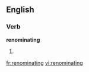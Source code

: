 ==English==

===Verb===
'''renominating'''

# {{third-person singular of|[[renominate]]}}

[[fr:renominating]]
[[vi:renominating]]